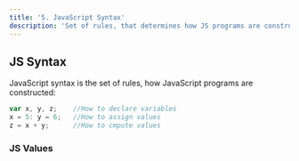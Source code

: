 ```yaml
---
title: '5. JavaScript Syntax'
description: 'Set of rules, that determines how JS programs are constructed'
---
```


## JS Syntax

JavaScript syntax is the set of rules, how JavaScript programs are constructed:

```js
var x, y, z;    //How to declare variables
x = 5: y = 6;   //How to assign values
z = x + y;      //How to cmpute values
```

### JS Values

